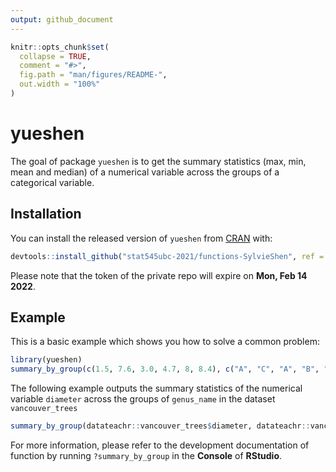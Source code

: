 ```yaml
---
output: github_document
---
```


<!-- README.md is generated from README.Rmd. Please edit that file -->

```r
knitr::opts_chunk$set(
  collapse = TRUE,
  comment = "#>",
  fig.path = "man/figures/README-",
  out.width = "100%"
)
```

# yueshen

<!-- badges: start -->
<!-- badges: end -->

The goal of package `yueshen` is to get the summary statistics (max, min, mean and median) of a numerical variable across the groups of a categorical variable.

## Installation

You can install the released version of `yueshen` from [CRAN](https://CRAN.R-project.org) with:

``` r
devtools::install_github("stat545ubc-2021/functions-SylvieShen", ref = "0.1.0", auth_token = "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")
```

Please note that the token of the private repo will expire on **Mon, Feb 14 2022**.


## Example

This is a basic example which shows you how to solve a common problem:

```r
library(yueshen)
summary_by_group(c(1.5, 7.6, 3.0, 4.7, 8, 8.4), c("A", "C", "A", "B", "B", "A"))
```

The following example outputs the summary statistics of the numerical variable `diameter` across the groups of `genus_name` in the dataset `vancouver_trees`

```r
summary_by_group(datateachr::vancouver_trees$diameter, datateachr::vancouver_trees$genus_name)
```

For more information, please refer to the development documentation of function by running ```?summary_by_group``` in the **Console** of **RStudio**.
